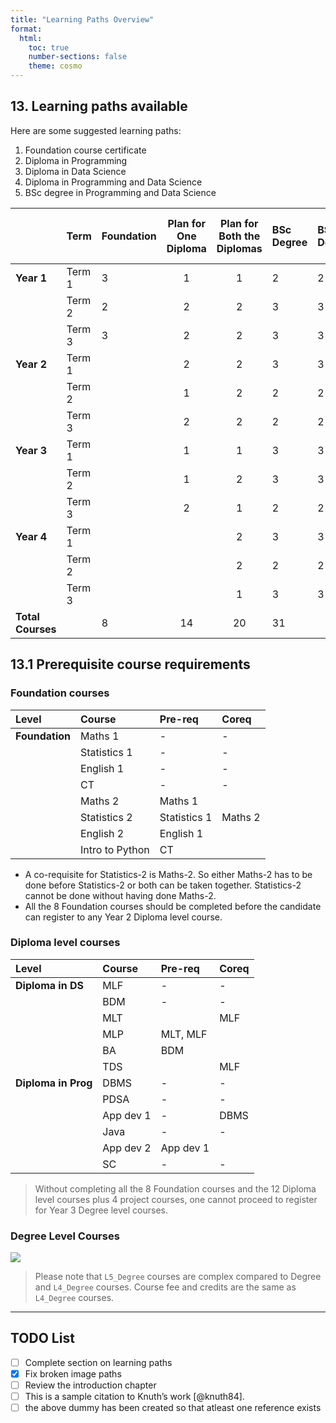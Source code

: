 ```yaml
---
title: "Learning Paths Overview"
format:
  html:
    toc: true
    number-sections: false
    theme: cosmo
---
```


## 13. Learning paths available {#13.-learning-paths-available}

Here are some suggested learning paths:

1. Foundation course certificate  
2. Diploma in Programming  
3. Diploma in Data Science  
4. Diploma in Programming and Data Science  
5. BSc degree in Programming and Data Science

|              | Term     | Foundation | Plan for One Diploma | Plan for Both the Diplomas | BSc Degree | BS Degree | Shortest Path for BSc Degree |
|:-------------|:---------|:-----------|:---------------------:|:---------------------------:|:-----------|:----------|:------------------------------|
| **Year 1**   | Term 1   | 3          | 1                     | 1                           | 2          | 2         | 4                             |
|              | Term 2   | 2          | 2                     | 2                           | 3          | 3         | 4                             |
|              | Term 3   | 3          | 2                     | 2                           | 3          | 3         | 4                             |
| **Year 2**   | Term 1   |            | 2                     | 2                           | 3          | 3         | 4                             |
|              | Term 2   |            | 1                     | 2                           | 2          | 2         | 4                             |
|              | Term 3   |            | 2                     | 2                           | 2          | 2         | 4                             |
| **Year 3**   | Term 1   |            | 1                     | 1                           | 3          | 3         | 4                             |
|              | Term 2   |            | 1                     | 2                           | 3          | 3         | 3                             |
|              | Term 3   |            | 2                     | 1                           | 2          | 2         |                               |
| **Year 4**   | Term 1   |            |                       | 2                           | 3          | 3         |                               |
|              | Term 2   |            |                       | 2                           | 2          | 2         |                               |
|              | Term 3   |            |                       | 1                           | 3          | 3         |                               |
| **Total Courses** |     | 8          | 14                    | 20                          | 31         |           | 31                            |

## 13.1 Prerequisite course requirements {#13.1-prerequisite-course-requirements}

### Foundation courses {#foundation-courses}

| Level        | Course           | Pre-req     | Coreq    |
|:-------------|:------------------|:------------|:----------|
| **Foundation** | Maths 1           | \-           | \-         |
|               | Statistics 1      | \-           | \-         |
|               | English 1         | \-           | \-         |
|               | CT                | \-           | \-         |
|               | Maths 2           | Maths 1      |           |
|               | Statistics 2      | Statistics 1 | Maths 2   |
|               | English 2         | English 1    |           |
|               | Intro to Python   | CT           |           |


::: {.callout-note}
-  A co-requisite for Statistics-2 is Maths-2. So either Maths-2 has to be done before Statistics-2 or both can be taken together. Statistics-2 cannot be done without having done Maths-2.  
-  All the 8 Foundation courses should be completed before the candidate can register to any Year 2 Diploma level course.

:::

### Diploma level courses {#diploma-level-courses}

| Level             | Course        | Pre-req          | Coreq    |
|:------------------|:--------------|:------------------|:----------|
| **Diploma in DS** | MLF           | \-                | \-        |
|                   | BDM           | \-                | \-        |
|                   | MLT           |                   | MLF       |
|                   | MLP           | MLT, MLF          |           |
|                   | BA            | BDM               |           |
|                   | TDS           |                   | MLF       |
| **Diploma in Prog** | DBMS        | \-                | \-        |
|                   | PDSA          | \-                | \-        |
|                   | App dev 1     | \-                | DBMS      |
|                   | Java          | \-                | \-        |
|                   | App dev 2     | App dev 1         |           |
|                   | SC            | \-                | \-        |

> Without completing all the 8 Foundation courses and the 12 Diploma level courses plus 4 project courses, one cannot proceed to register for Year 3 Degree level courses.

### Degree Level Courses

![][image14]

> Please note that `L5_Degree` courses are complex compared to Degree and `L4_Degree` courses. Course fee and credits are the same as `L4_Degree` courses.

---

[image14]: images/image14.png
## TODO List

- [ ] Complete section on learning paths
- [x] Fix broken image paths
- [ ] Review the introduction chapter
- [ ] This is a sample citation to Knuth's work [@knuth84].
- [ ] the above dummy has been created so that atleast one reference exists

